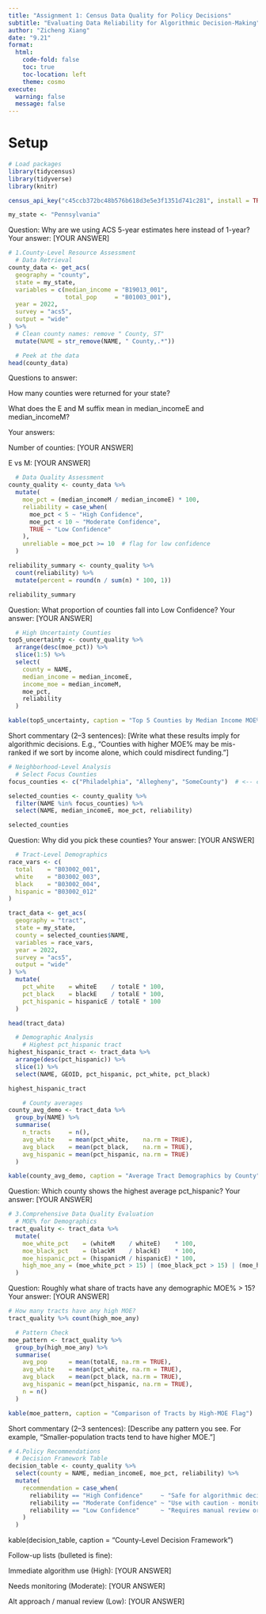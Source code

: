 ```yaml
---
title: "Assignment 1: Census Data Quality for Policy Decisions"
subtitle: "Evaluating Data Reliability for Algorithmic Decision-Making"
author: "Zicheng Xiang"
date: "9.21"
format: 
  html:
    code-fold: false
    toc: true
    toc-location: left
    theme: cosmo
execute:
  warning: false
  message: false
---
```


# Setup

```r
# Load packages
library(tidycensus)
library(tidyverse)
library(knitr)

census_api_key("c45ccb372bc48b576b618d3e5e3f1351d741c281", install = TRUE)

my_state <- "Pennsylvania"
```
Question: Why are we using ACS 5-year estimates here instead of 1-year?
Your answer: [YOUR ANSWER]
```r
# 1.County-Level Resource Assessment
  # Data Retrieval
county_data <- get_acs(
  geography = "county",
  state = my_state,
  variables = c(median_income = "B19013_001",
                total_pop     = "B01003_001"),
  year = 2022,
  survey = "acs5",
  output = "wide"
) %>%
  # Clean county names: remove " County, ST"
  mutate(NAME = str_remove(NAME, " County,.*"))

  # Peek at the data
head(county_data)
```
Questions to answer:

How many counties were returned for your state?

What does the E and M suffix mean in median_incomeE and median_incomeM?

Your answers:

Number of counties: [YOUR ANSWER]

E vs M: [YOUR ANSWER]
```r
  # Data Quality Assessment
county_quality <- county_data %>%
  mutate(
    moe_pct = (median_incomeM / median_incomeE) * 100,
    reliability = case_when(
      moe_pct < 5 ~ "High Confidence",
      moe_pct < 10 ~ "Moderate Confidence",
      TRUE ~ "Low Confidence"
    ),
    unreliable = moe_pct >= 10  # flag for low confidence
  )

reliability_summary <- county_quality %>%
  count(reliability) %>%
  mutate(percent = round(n / sum(n) * 100, 1))

reliability_summary
```
Question: What proportion of counties fall into Low Confidence?
Your answer: [YOUR ANSWER]
```r
  # High Uncertainty Counties
top5_uncertainty <- county_quality %>%
  arrange(desc(moe_pct)) %>%
  slice(1:5) %>%
  select(
    county = NAME,
    median_income = median_incomeE,
    income_moe = median_incomeM,
    moe_pct,
    reliability
  )

kable(top5_uncertainty, caption = "Top 5 Counties by Median Income MOE% (Highest First)")
```
Short commentary (2–3 sentences):
[Write what these results imply for algorithmic decisions. E.g., "Counties with higher MOE% may be mis-ranked if we sort by income alone, which could misdirect funding."]
```r
# Neighborhood-Level Analysis
  # Select Focus Counties
focus_counties <- c("Philadelphia", "Allegheny", "SomeCounty")  # <-- change these

selected_counties <- county_quality %>%
  filter(NAME %in% focus_counties) %>%
  select(NAME, median_incomeE, moe_pct, reliability)

selected_counties
```
Question: Why did you pick these counties?
Your answer: [YOUR ANSWER]
```r
  # Tract-Level Demographics
race_vars <- c(
  total    = "B03002_001",
  white    = "B03002_003",
  black    = "B03002_004",
  hispanic = "B03002_012"
)

tract_data <- get_acs(
  geography = "tract",
  state = my_state,
  county = selected_counties$NAME,
  variables = race_vars,
  year = 2022,
  survey = "acs5",
  output = "wide"
) %>%
  mutate(
    pct_white    = whiteE    / totalE * 100,
    pct_black    = blackE    / totalE * 100,
    pct_hispanic = hispanicE / totalE * 100
  )

head(tract_data)

  # Demographic Analysis
    # Highest pct_hispanic tract
highest_hispanic_tract <- tract_data %>%
  arrange(desc(pct_hispanic)) %>%
  slice(1) %>%
  select(NAME, GEOID, pct_hispanic, pct_white, pct_black)

highest_hispanic_tract

    # County averages
county_avg_demo <- tract_data %>%
  group_by(NAME) %>%
  summarise(
    n_tracts     = n(),
    avg_white    = mean(pct_white,    na.rm = TRUE),
    avg_black    = mean(pct_black,    na.rm = TRUE),
    avg_hispanic = mean(pct_hispanic, na.rm = TRUE)
  )

kable(county_avg_demo, caption = "Average Tract Demographics by County")
```
Question: Which county shows the highest average pct_hispanic?
Your answer: [YOUR ANSWER]
```r
# 3.Comprehensive Data Quality Evaluation
  # MOE% for Demographics
tract_quality <- tract_data %>%
  mutate(
    moe_white_pct    = (whiteM    / whiteE)    * 100,
    moe_black_pct    = (blackM    / blackE)    * 100,
    moe_hispanic_pct = (hispanicM / hispanicE) * 100,
    high_moe_any = (moe_white_pct > 15) | (moe_black_pct > 15) | (moe_hispanic_pct > 15)
  )
```
Question: Roughly what share of tracts have any demographic MOE% > 15?
Your answer: [YOUR ANSWER]
```r
# How many tracts have any high MOE?
tract_quality %>% count(high_moe_any)

  # Pattern Check
moe_pattern <- tract_quality %>%
  group_by(high_moe_any) %>%
  summarise(
    avg_pop      = mean(totalE, na.rm = TRUE),
    avg_white    = mean(pct_white, na.rm = TRUE),
    avg_black    = mean(pct_black, na.rm = TRUE),
    avg_hispanic = mean(pct_hispanic, na.rm = TRUE),
    n = n()
  )

kable(moe_pattern, caption = "Comparison of Tracts by High-MOE Flag")
```
Short commentary (2–3 sentences):
[Describe any pattern you see. For example, "Smaller-population tracts tend to have higher MOE."]
```r
# 4.Policy Recommendations
  # Decision Framework Table
decision_table <- county_quality %>%
  select(county = NAME, median_incomeE, moe_pct, reliability) %>%
  mutate(
    recommendation = case_when(
      reliability == "High Confidence"     ~ "Safe for algorithmic decisions",
      reliability == "Moderate Confidence" ~ "Use with caution - monitor outcomes",
      reliability == "Low Confidence"      ~ "Requires manual review or additional data"
    )
  )
```
kable(decision_table, caption = "County-Level Decision Framework")

Follow-up lists (bulleted is fine):

Immediate algorithm use (High): [YOUR ANSWER]

Needs monitoring (Moderate): [YOUR ANSWER]

Alt approach / manual review (Low): [YOUR ANSWER]


